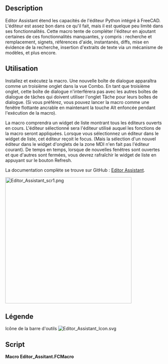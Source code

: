 <languages/>

<div class="mw-translate-fuzzy">
{{Macro/fr
|Name=Macro Editor Assistant
|Icon=Editor_Assistant_Icon.svg
|Description=Étend les fonctions de l'éditeur Python intégré à FreeCAD
|Author=TheMarkster
|Version=2.01
|Date=2024-10-10
|FCVersion=0.21 ou plus
|Download=[https://wiki.freecadweb.org/File:Editor_Assistant_Icon.svg Icône de la barre d'outils]
|SeeAlso=
|Links=[https://github.com/mwganson/Editor_Assistant Documentation sur Github]
}}
</div>

== Description ==

Editor Assistant étend les capacités de l'éditeur Python intégré à FreeCAD. L'éditeur est assez bon dans ce qu'il fait, mais il est quelque peu limité dans ses fonctionnalités. Cette macro tente de compléter l'éditeur en ajoutant certaines de ces fonctionnalités manquantes, y compris : recherche et remplacement, signets, références d'aide, instantanés, diffs, mise en évidence de la recherche, insertion d'extraits de texte via un mécanisme de modèles, et plus encore.

<span id="Usage"></span>
== Utilisation ==

Installez et exécutez la macro. Une nouvelle boîte de dialogue apparaîtra comme un troisième onglet dans la vue Combo. En tant que troisième onglet, cette boîte de dialogue n'interférera pas avec les autres boîtes de dialogue de tâches qui doivent utiliser l'onglet Tâche pour leurs boîtes de dialogue. (Si vous préférez, vous pouvez lancer la macro comme une fenêtre flottante ancrable en maintenant la touche Alt enfoncée pendant l'exécution de la macro).

La macro comprendra un widget de liste montrant tous les éditeurs ouverts en cours. L'éditeur sélectionné sera l'éditeur utilisé auquel les fonctions de la macro seront appliquées. Lorsque vous sélectionnez un éditeur dans le widget de liste, cet éditeur reçoit le focus. (Mais la sélection d'un nouvel éditeur dans le widget d'onglets de la zone MDI n'en fait pas l'éditeur courant). De temps en temps, lorsque de nouvelles fenêtres sont ouvertes et que d'autres sont fermées, vous devrez rafraîchir le widget de liste en appuyant sur le bouton Refresh.

La documentation complète se trouve sur GitHub : [https://github.com/mwganson/Editor_Assistant Editor Assistant].

[[File:Editor_Assistant_scr1.png|400px]]
{{Caption|Capture d'écran de la Macro Editor Assistant}}

<span id="Legend"></span>
== Légende ==

{{Codeextralink|https://gist.github.com/mwganson/20475dad57d9b659190f082d20e3bde6/raw/fe7f3a45620b84a7a01dd48acf46b5c28ec4014b/Editor_Assistant.FCMacro|Editor_Assistant.FCMacro}}

Icône de la barre d'outils
[[Image:Editor_Assistant_Icon.svg]]

== Script ==

'''Macro Editor_Assitant.FCMacro'''

{{CodeDownload|https://gist.github.com/mwganson/20475dad57d9b659190f082d20e3bde6|Editor_Assitant.FCMacro}}